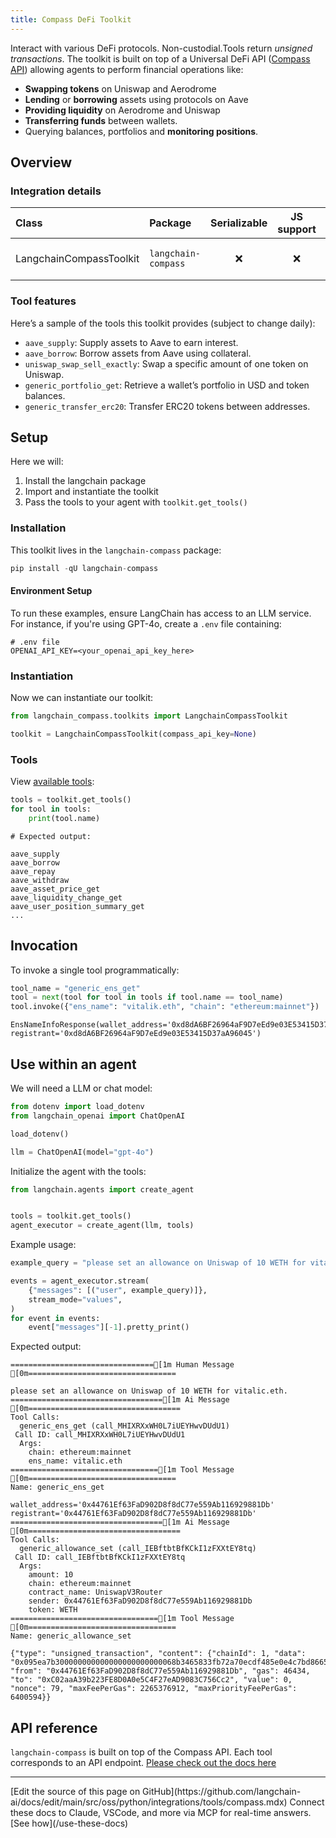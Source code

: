 ```yaml
---
title: Compass DeFi Toolkit
---
```


Interact with various DeFi protocols. Non-custodial.Tools return *unsigned transactions*. The toolkit is built on top of a Universal DeFi API ([Compass API](https://api.compasslabs.ai/)) allowing agents to perform financial operations like:

- **Swapping tokens** on Uniswap and Aerodrome
- **Lending** or **borrowing** assets using protocols on Aave
- **Providing liquidity** on Aerodrome and Uniswap
- **Transferring funds** between wallets.
- Querying balances, portfolios and **monitoring positions**.

## Overview

### Integration details

| Class                    | Package             | Serializable | JS support |                                         Version                                         |
|:-------------------------|:--------------------| :---: | :---: |:----------------------------------------------------------------------------------------------:|
| LangchainCompassToolkit  | `langchain-compass` | ❌ | ❌ | ![PyPI - Version](https://img.shields.io/pypi/v/langchain-compass?style=flat-square&label=%20) |

### Tool features

Here’s a sample of the tools this toolkit provides (subject to change daily):

- `aave_supply`: Supply assets to Aave to earn interest.
- `aave_borrow`: Borrow assets from Aave using collateral.
- `uniswap_swap_sell_exactly`: Swap a specific amount of one token on Uniswap.
- `generic_portfolio_get`: Retrieve a wallet’s portfolio in USD and token balances.
- `generic_transfer_erc20`: Transfer ERC20 tokens between addresses.

## Setup

Here we will:

1. Install the langchain package
2. Import and instantiate the toolkit
3. Pass the tools to your agent with `toolkit.get_tools()`

### Installation

This toolkit lives in the `langchain-compass` package:

```python
pip install -qU langchain-compass
```

#### Environment Setup

To run these examples, ensure LangChain has access to an LLM service. For instance, if you're using GPT-4o, create a `.env` file containing:

```plaintext
# .env file
OPENAI_API_KEY=<your_openai_api_key_here>
```

### Instantiation

Now we can instantiate our toolkit:

```python
from langchain_compass.toolkits import LangchainCompassToolkit

toolkit = LangchainCompassToolkit(compass_api_key=None)
```

### Tools

View [available tools](#tool-features):

```python
tools = toolkit.get_tools()
for tool in tools:
    print(tool.name)
```

```
# Expected output:

aave_supply
aave_borrow
aave_repay
aave_withdraw
aave_asset_price_get
aave_liquidity_change_get
aave_user_position_summary_get
...
```

## Invocation

To invoke a single tool programmatically:

```python
tool_name = "generic_ens_get"
tool = next(tool for tool in tools if tool.name == tool_name)
tool.invoke({"ens_name": "vitalik.eth", "chain": "ethereum:mainnet"})
```

```output
EnsNameInfoResponse(wallet_address='0xd8dA6BF26964aF9D7eEd9e03E53415D37aA96045', registrant='0xd8dA6BF26964aF9D7eEd9e03E53415D37aA96045')
```

## Use within an agent

We will need a LLM or chat model:

```python
from dotenv import load_dotenv
from langchain_openai import ChatOpenAI

load_dotenv()

llm = ChatOpenAI(model="gpt-4o")
```

Initialize the agent with the tools:

```python
from langchain.agents import create_agent


tools = toolkit.get_tools()
agent_executor = create_agent(llm, tools)
```

Example usage:

```python
example_query = "please set an allowance on Uniswap of 10 WETH for vitalic.eth."  # spelt wrong intentionally

events = agent_executor.stream(
    {"messages": [("user", example_query)]},
    stream_mode="values",
)
for event in events:
    event["messages"][-1].pretty_print()
```

Expected output:

```
================================[1m Human Message [0m=================================

please set an allowance on Uniswap of 10 WETH for vitalic.eth.
==================================[1m Ai Message [0m==================================
Tool Calls:
  generic_ens_get (call_MHIXRXxWH0L7iUEYHwvDUdU1)
 Call ID: call_MHIXRXxWH0L7iUEYHwvDUdU1
  Args:
    chain: ethereum:mainnet
    ens_name: vitalic.eth
=================================[1m Tool Message [0m=================================
Name: generic_ens_get

wallet_address='0x44761Ef63FaD902D8f8dC77e559Ab116929881Db' registrant='0x44761Ef63FaD902D8f8dC77e559Ab116929881Db'
==================================[1m Ai Message [0m==================================
Tool Calls:
  generic_allowance_set (call_IEBftbtBfKCkI1zFXXtEY8tq)
 Call ID: call_IEBftbtBfKCkI1zFXXtEY8tq
  Args:
    amount: 10
    chain: ethereum:mainnet
    contract_name: UniswapV3Router
    sender: 0x44761Ef63FaD902D8f8dC77e559Ab116929881Db
    token: WETH
=================================[1m Tool Message [0m=================================
Name: generic_allowance_set

{"type": "unsigned_transaction", "content": {"chainId": 1, "data": "0x095ea7b300000000000000000000000068b3465833fb72a70ecdf485e0e4c7bd8665fc450000000000000000000000000000000000000000000000008ac7230489e80000", "from": "0x44761Ef63FaD902D8f8dC77e559Ab116929881Db", "gas": 46434, "to": "0xC02aaA39b223FE8D0A0e5C4F27eAD9083C756Cc2", "value": 0, "nonce": 79, "maxFeePerGas": 2265376912, "maxPriorityFeePerGas": 6400594}}

```

## API reference

`langchain-compass` is built on top of the Compass API. Each tool corresponds to an API endpoint. [Please check out the docs here](https://api.compasslabs.ai/)

---

<Callout icon="pen-to-square" iconType="regular">
    [Edit the source of this page on GitHub](https://github.com/langchain-ai/docs/edit/main/src/oss/python/integrations/tools/compass.mdx)
</Callout>
<Tip icon="terminal" iconType="regular">
    Connect these docs to Claude, VSCode, and more via MCP for    real-time answers. [See how](/use-these-docs)
</Tip>
